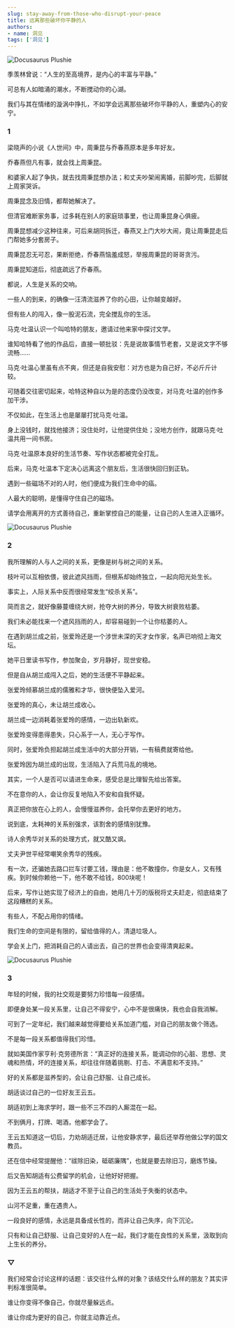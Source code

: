 ```yaml
---
slug: stay-away-from-those-who-disrupt-your-peace
title: 远离那些破坏你平静的人
authors:
- name: 洞见
tags: ['洞见']
---
```




![Docusaurus Plushie](./1.jpeg)


季羡林曾说：“人生的至高境界，是内心的丰富与平静。”

可总有人如暗涌的潮水，不断搅动你的心湖。

我们与其在情绪的漩涡中挣扎，不如学会远离那些破坏你平静的人，重塑内心的安宁。


<div style={{textAlign: 'center', color: '#FF8C00'}}>  
  <h3>1</h3>
</div>


梁晓声的小说《人世间》中，周秉昆与乔春燕原本是多年好友。

乔春燕但凡有事，就会找上周秉昆。

和婆家人起了争执，就去找周秉昆想办法；和丈夫吵架闹离婚，前脚吵完，后脚就上周家哭诉。

周秉昆念及旧情，都帮她解决了。

但清官难断家务事，过多耗在别人的家庭琐事里，也让周秉昆身心俱疲。

周秉昆想减少这种往来，可后来胡同拆迁，春燕又上门大吵大闹，竟让周秉昆走后门帮她多分套房子。

周秉昆忍无可忍，果断拒绝，乔春燕恼羞成怒，举报周秉昆的哥哥贪污。

周秉昆知道后，彻底疏远了乔春燕。

都说，人生是关系的交响。

一些人的到来，的确像一汪清流滋养了你的心田，让你越变越好。

但有些人的闯入，像一股泥石流，完全搅乱你的生活。

马克·吐温认识一个叫哈特的朋友，邀请过他来家中探讨文学。

谁知哈特看了他的作品后，直接一顿批驳：先是说故事情节老套，又是说文字不够流畅……

马克·吐温心里虽有点不爽，但还是自我安慰：对方也是为自己好，不必斤斤计较。

可随着交往密切起来，哈特这种自以为是的态度仍没改变，对马克·吐温的创作多加干涉。

不仅如此，在生活上也是屡屡打扰马克·吐温。

身上没钱时，就找他接济；没住处时，让他提供住处；没地方创作，就跟马克·吐温共用一间书房。

马克·吐温原本良好的生活节奏、写作状态都被完全打乱。

后来，马克·吐温本下定决心远离这个朋友后，生活很快回归到正轨。

遇到一些磁场不对的人时，他们便成为我们生命中的癌。

人最大的聪明，是懂得守住自己的磁场。

请学会用离开的方式善待自己，重新掌控自己的能量，让自己的人生进入正循环。


![Docusaurus Plushie](./2.jpeg)

<div style={{textAlign: 'center', color: '#FF8C00'}}>  
  <h3>2</h3>
</div>


我所理解的人与人之间的关系，更像是树与树之间的关系。

枝叶可以互相依偎，彼此遮风挡雨，但根系却始终独立，一起向阳光处生长。

事实上，人际关系中反而很经常发生“绞杀关系”。

简而言之，就好像藤蔓缠绕大树，抢夺大树的养分，导致大树衰败枯萎。

我们未必能找来一个遮风挡雨的人，却容易碰到一个让你枯萎的人。

在遇到胡兰成之前，张爱玲还是一个涉世未深的天才女作家，名声已响彻上海文坛。

她平日里读书写作，参加聚会，岁月静好，现世安稳。

但是自从胡兰成闯入之后，她的生活便不平静起来。

张爱玲倾慕胡兰成的儒雅和才华，很快便坠入爱河。

张爱玲的真心，未让胡兰成收心。

胡兰成一边消耗着张爱玲的感情，一边出轨新欢。

张爱玲变得患得患失，只心系于一人，无心于写作。

同时，张爱玲负担起胡兰成生活中的大部分开销，一有稿费就寄给他。

张爱玲因为胡兰成的出现，生活陷入了兵荒马乱的境地。

其实，一个人是否可以请进生命来，感受总是比理智先给出答案。

不在意你的人，会让你反复地陷入不安和自我怀疑。

真正把你放在心上的人，会慢慢滋养你，会托举你去更好的地方。

说到底，太耗神的关系别强求，该割舍的感情别犹豫。

诗人余秀华对关系的处理方式，就又酷又飒。

丈夫尹世平经常嘲笑余秀华的残疾。

有一次，还骗她去路口拦车讨要工钱，理由是：他不敢撞你，你是女人，又有残疾。到时候你赖他一下，他不敢不给钱，800块呢！

后来，写作让她实现了经济上的自由，她用几十万的版税将丈夫赶走，彻底结束了这段糟糕的关系。

有些人，不配占用你的情绪。

我们生命的空间是有限的，留给值得的人，清退垃圾人。

学会关上门，把消耗自己的人请出去，自己的世界也会变得清爽起来。


![Docusaurus Plushie](./3.jpeg)

<div style={{textAlign: 'center', color: '#FF8C00'}}>  
  <h3>3</h3>
</div>


年轻的时候，我的社交观是要努力珍惜每一段感情。

即便身处某一段关系里，让自己不得安宁，心中不是很痛快，我也会自我消解。

可到了一定年纪，我们越来越觉得要给关系加道门槛，对自己的朋友做个筛选。

不是每一段关系都值得我们珍惜。

就如美国作家亨利·克劳德所言：“真正好的连接关系，能调动你的心脏、思想、灵魂和热情，坏的连接关系，却往往伴随着挑剔、打击、不满意和不支持。”

好的关系都是滋养型的，会让自己舒服、让自己成长。

胡适谈过自己的一位好友王云五。

胡适初到上海求学时，跟一些不三不四的人厮混在一起。

不到俩月，打牌、喝酒，他都学会了。

王云五知道这一切后，力劝胡适迁居，让他安静求学，最后还举荐他做公学的国文教员。

还在信中经常提醒他：“祓除旧染，砥砺廉隅”，也就是要去除旧习，磨炼节操。

后又告知胡适有公费留学的机会，让他好好把握。

因为王云五的帮扶，胡适才不至于让自己的生活处于失衡的状态中。

山河不足重，重在遇贵人。

一段良好的感情，永远是具备成长性的，而非让自己失序，向下沉沦。

只有和让自己舒服、让自己变好的人在一起，我们才能在良性的关系里，汲取到向上生长的养分。


<div style={{textAlign: 'center', color: '#FF8C00'}}>  
  <h3>▽</h3>
</div>


我们经常会讨论这样的话题：该交往什么样的对象？该结交什么样的朋友？其实评判标准很简单。

谁让你变得不像自己，你就尽量躲远点。

谁让你成为更好的自己，你就主动靠近点。